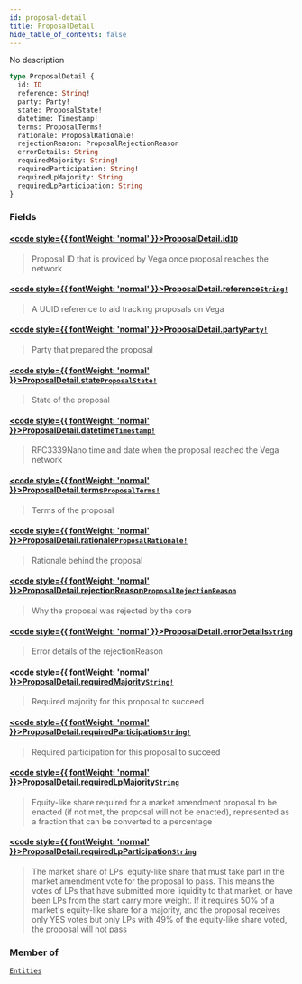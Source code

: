```yaml
---
id: proposal-detail
title: ProposalDetail
hide_table_of_contents: false
---
```








No description

```graphql
type ProposalDetail {
  id: ID
  reference: String!
  party: Party!
  state: ProposalState!
  datetime: Timestamp!
  terms: ProposalTerms!
  rationale: ProposalRationale!
  rejectionReason: ProposalRejectionReason
  errorDetails: String
  requiredMajority: String!
  requiredParticipation: String!
  requiredLpMajority: String
  requiredLpParticipation: String
}
```


### Fields

#### [<code style={{ fontWeight: 'normal' }}>ProposalDetail.<b>id</b></code>](#)<Bullet />[`ID`](/mainnet/api/graphql/scalars/id) <Badge class="secondary" text="scalar"/>
> Proposal ID that is provided by Vega once proposal reaches the network
> 

#### [<code style={{ fontWeight: 'normal' }}>ProposalDetail.<b>reference</b></code>](#)<Bullet />[`String!`](/mainnet/api/graphql/scalars/string) <Badge class="secondary" text="non-null"/> <Badge class="secondary" text="scalar"/>
> A UUID reference to aid tracking proposals on Vega
> 

#### [<code style={{ fontWeight: 'normal' }}>ProposalDetail.<b>party</b></code>](#)<Bullet />[`Party!`](/mainnet/api/graphql/objects/party) <Badge class="secondary" text="non-null"/> <Badge class="secondary" text="object"/>
> Party that prepared the proposal
> 

#### [<code style={{ fontWeight: 'normal' }}>ProposalDetail.<b>state</b></code>](#)<Bullet />[`ProposalState!`](/mainnet/api/graphql/enums/proposal-state) <Badge class="secondary" text="non-null"/> <Badge class="secondary" text="enum"/>
> State of the proposal
> 

#### [<code style={{ fontWeight: 'normal' }}>ProposalDetail.<b>datetime</b></code>](#)<Bullet />[`Timestamp!`](/mainnet/api/graphql/scalars/timestamp) <Badge class="secondary" text="non-null"/> <Badge class="secondary" text="scalar"/>
> RFC3339Nano time and date when the proposal reached the Vega network
> 

#### [<code style={{ fontWeight: 'normal' }}>ProposalDetail.<b>terms</b></code>](#)<Bullet />[`ProposalTerms!`](/mainnet/api/graphql/objects/proposal-terms) <Badge class="secondary" text="non-null"/> <Badge class="secondary" text="object"/>
> Terms of the proposal
> 

#### [<code style={{ fontWeight: 'normal' }}>ProposalDetail.<b>rationale</b></code>](#)<Bullet />[`ProposalRationale!`](/mainnet/api/graphql/objects/proposal-rationale) <Badge class="secondary" text="non-null"/> <Badge class="secondary" text="object"/>
> Rationale behind the proposal
> 

#### [<code style={{ fontWeight: 'normal' }}>ProposalDetail.<b>rejectionReason</b></code>](#)<Bullet />[`ProposalRejectionReason`](/mainnet/api/graphql/enums/proposal-rejection-reason) <Badge class="secondary" text="enum"/>
> Why the proposal was rejected by the core
> 

#### [<code style={{ fontWeight: 'normal' }}>ProposalDetail.<b>errorDetails</b></code>](#)<Bullet />[`String`](/mainnet/api/graphql/scalars/string) <Badge class="secondary" text="scalar"/>
> Error details of the rejectionReason
> 

#### [<code style={{ fontWeight: 'normal' }}>ProposalDetail.<b>requiredMajority</b></code>](#)<Bullet />[`String!`](/mainnet/api/graphql/scalars/string) <Badge class="secondary" text="non-null"/> <Badge class="secondary" text="scalar"/>
> Required majority for this proposal to succeed
> 

#### [<code style={{ fontWeight: 'normal' }}>ProposalDetail.<b>requiredParticipation</b></code>](#)<Bullet />[`String!`](/mainnet/api/graphql/scalars/string) <Badge class="secondary" text="non-null"/> <Badge class="secondary" text="scalar"/>
> Required participation for this proposal to succeed
> 

#### [<code style={{ fontWeight: 'normal' }}>ProposalDetail.<b>requiredLpMajority</b></code>](#)<Bullet />[`String`](/mainnet/api/graphql/scalars/string) <Badge class="secondary" text="scalar"/>
> Equity-like share required for a market amendment proposal to be enacted (if not met, the proposal will not be enacted), represented as a fraction that can be converted to a percentage
> 

#### [<code style={{ fontWeight: 'normal' }}>ProposalDetail.<b>requiredLpParticipation</b></code>](#)<Bullet />[`String`](/mainnet/api/graphql/scalars/string) <Badge class="secondary" text="scalar"/>
> The market share of LPs' equity-like share that must take part in the market amendment vote for the proposal to pass. This means the votes of LPs that have submitted more liquidity to that market, or have been LPs from the start carry more weight. If it requires 50% of a market's equity-like share for a majority, and the proposal receives only YES votes but only LPs with 49% of the equity-like share voted, the proposal will not pass
> 



### Member of

[`Entities`](/mainnet/api/graphql/objects/entities)  <Badge class="secondary" text="object"/>



